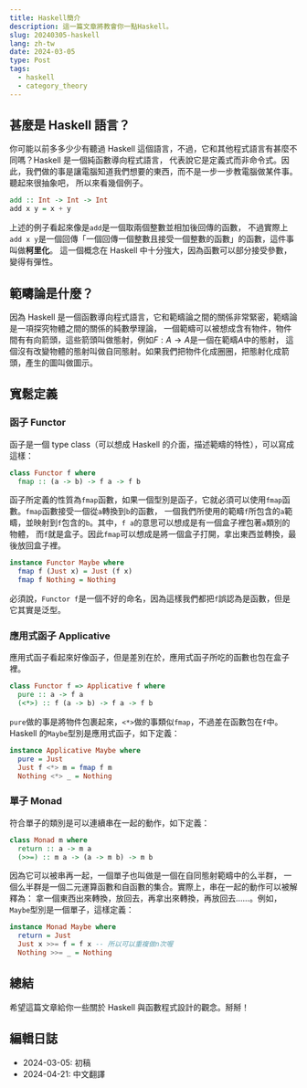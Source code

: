 ```yaml
---
title: Haskell簡介
description: 這一篇文章將教會你一點Haskell。
slug: 20240305-haskell
lang: zh-tw
date: 2024-03-05
type: Post
tags:
  - haskell
  - category_theory
---
```


## 甚麼是 Haskell 語言？

你可能以前多多少少有聽過 Haskell 這個語言，不過，它和其他程式語言有甚麼不同嗎？Haskell 是一個純函數導向程式語言，
代表說它是定義式而非命令式。因此，我們做的事是讓電腦知道我們想要的東西，而不是一步一步教電腦做某件事。聽起來很抽象吧，
所以來看幾個例子。

```haskell
add :: Int -> Int -> Int
add x y = x + y
```

上述的例子看起來像是`add`是一個取兩個整數並相加後回傳的函數，
不過實際上`add x y`是一個回傳「一個回傳一個整數且接受一個整數的函數」的函數，這件事叫做**柯里化**。
這一個概念在 Haskell 中十分強大，因為函數可以部分接受參數，變得有彈性。

## 範疇論是什麼？

因為 Haskell 是一個函數導向程式語言，它和範疇論之間的關係非常緊密，範疇論是一項探究物體之間的關係的純數學理論，
一個範疇可以被想成含有物件，物件間有有向箭頭，這些箭頭叫做態射，例如$F: A \rightarrow A$是一個在範疇$A$中的態射，
這個沒有改變物體的態射叫做自同態射。如果我們把物件化成圈圈，把態射化成箭頭，產生的圖叫做圖示。

## 寬鬆定義

### 函子 Functor

函子是一個 type class（可以想成 Haskell 的介面，描述範疇的特性），可以寫成這樣：

```haskell
class Functor f where
  fmap :: (a -> b) -> f a -> f b
```

函子所定義的性質為`fmap`函數，如果一個型別是函子，它就必須可以使用`fmap`函數。`fmap`函數接受一個從`a`轉換到`b`的函數，
一個我們所使用的範疇`f`所包含的`a`範疇，並映射到`f`包含的`b`。其中，`f a`的意思可以想成是有一個盒子裡包著`a`類別的物體，
而`f`就是盒子。因此`fmap`可以想成是將一個盒子打開，拿出東西並轉換，最後放回盒子裡。

```haskell
instance Functor Maybe where
  fmap f (Just x) = Just (f x)
  fmap f Nothing = Nothing
```

必須說，`Functor f`是一個不好的命名，因為這樣我們都把`f`誤認為是函數，但是它其實是泛型。

### 應用式函子 Applicative

應用式函子看起來好像函子，但是差別在於，應用式函子所吃的函數也包在盒子裡。

```haskell
class Functor f => Applicative f where
  pure :: a -> f a
  (<*>) :: f (a -> b) -> f a -> f b
```

`pure`做的事是將物件包裹起來，`<*>`做的事類似`fmap`，不過差在函數包在`f`中。
Haskell 的`Maybe`型別是應用式函子，如下定義：

```haskell
instance Applicative Maybe where
  pure = Just
  Just f <*> m = fmap f m
  Nothing <*> _ = Nothing
```

### 單子 Monad

符合單子的類別是可以連續串在一起的動作，如下定義：

```haskell
class Monad m where
  return :: a -> m a
  (>>=) :: m a -> (a -> m b) -> m b
```

因為它可以被串再一起，一個單子也叫做是一個在自同態射範疇中的么半群，
一個么半群是一個二元運算函數和自函數的集合。實際上，串在一起的動作可以被解釋為：
拿一個東西出來轉換，放回去，再拿出來轉換，再放回去……。例如，`Maybe`型別是一個單子，這樣定義：

```haskell
instance Monad Maybe where
  return = Just
  Just x >>= f = f x -- 所以可以重複做n次喔
  Nothing >>= _ = Nothing
```

## 總結

希望這篇文章給你一些關於 Haskell 與函數程式設計的觀念。掰掰！

## 編輯日誌

- 2024-03-05: 初稿
- 2024-04-21: 中文翻譯
